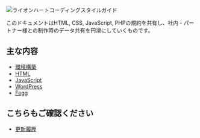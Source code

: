 ![ライオンハートコーディングスタイルガイド](/img/main.png)

このドキュメントはHTML, CSS, JavaScript, PHPの規約を共有し、社内・パートナー様との制作時のデータ共有を円滑にしていくものです。

## 主な内容

- [環境構築](/docs/env)
- [HTML](/docs/html)
- [JavaScript](/docs/javascript)
- [WordPress](/docs/wordpress)
- [Fegg](/docs/fegg)

## こちらもご確認ください

- [更新履歴](/updated)
